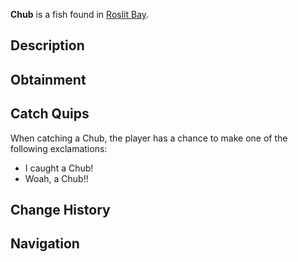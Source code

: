 {{FishInfobox
|image          = Chub.png
|rarity         = Common
|sea            = First Sea
|location       = [[Roslit Bay]]
|sublocation    = Freshwater
|sources        = Common Crate, Fishing Rod
|radar_location = 
|xp             = 40
|weather        = 
|time           = Day
|season         = Spring, Summer
|bait           = Seaweed
|base_weight    = 3
|base_value     = 40
|weight_range   = 2
|base_chance    = 100
|base_resil     = 80
}}
'''Chub''' is a {{Rarity|Common}} fish found in [[Roslit Bay]].

== Description ==
{{Description|The Chub is a hardy and adaptable freshwater fish, typically found in Roslit Pond. The Chub is an easy catch for novice anglers and is thankfully a common catch.|Bestiary Entry}}

== Obtainment ==
{{Description|commonly caught in Roslit Pond.|Bestiary Hint}}
{{Fish Availability|
Roslit Bay/Freshwater Pond
|top_rods      = 
Krampus's Rod\411133.69\46457.77;
Magma Rod\398201.86\44803.84;
Leviathan's Fang Rod\392898.13\0;
Ethereal Prism Rod\370163.74\0;
No-Life Rod\366433.3\66133.56;
Plastic Rod\363640.3\39878.95;
Nocturnal Rod\204835.14\272659.21;
Riptide Rod\305357.97\76428.95;
Celestial Rod\295953.03\66654.86;
Challenger's Rod\336445.43\66626.91;
Zeus Rod\309960.6\66598.86;
Frog Rod\258234.3\58511.82;
Seraphic Rod\365556.84\32187.13;
Trident Rod\358305.55\22648.94;
Free Spirit Rod\353155.93\22608.68;
Rod Of The Forgotten Fang\343535.22\29391.37;
Rod Of The Exalted One\328178.27\0;
Rod Of The Depths\315578.41\26732.21;
Verdant Shear Rod\306252.37\55454.71;
Blazebringer Rod\303844.69\63375.02;
Depthseeker Rod\298546.81\49753.45;
Avalanche Rod\281577.16\43623.55;
Volcanic Rod\272541.54\52295.82;
Training Rod\257628.97\28970.35;
Steady Rod\129195.82\17915.57
|recommended   = Ethereal Prism Rod
}}

== Catch Quips ==
When catching a Chub, the player has a chance to make one of the following exclamations:
* I caught a Chub!
* Woah, a Chub!!

== Change History ==
{{Change History|{{subst:Current Version}}}}

== Navigation ==
{{Fish Navbox|Roslit Bay}}